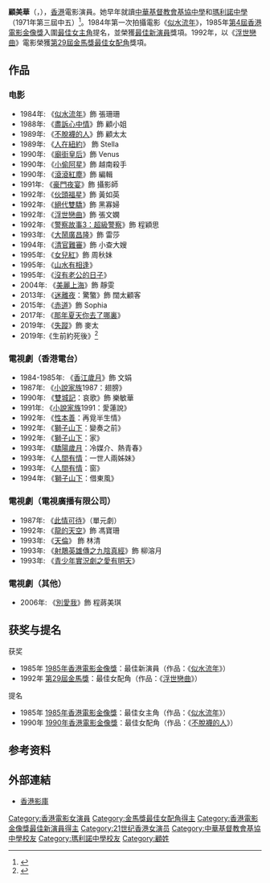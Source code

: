{{藝人
| 姓名 = 顧美華
| 類型 = 女演员
| 圖片 = 
| 圖片簡介 = 
| 圖片尺寸 = 
| 罗马拼音 = Ku Mei Wah
| 英文名 = Josephine Ku
| 出生日期 = {{birth date and age|1952|3|6}}
| 出生地點 = {{CHN}}[[上海|上海]]
| 逝世日期 =
| 逝世地點 = 
| 籍贯 = 
| 國籍 = {{USA}}
| 民族 = 
| 活躍年代 = 1984年至今
| 配偶 = {{marriage|前夫|1971|1984}}
| 兒女 = 兩名女兒
| 教育程度 = 中五
| 母校 = [[中華基督教會基協中學|中華基督教會基協中學]]<br>[[瑪利諾中學|瑪利諾中學]]
| 音樂類型 = 
| 出道作 = 《[[似水流年_(1984年電影)|似水流年]]》
| 電影 = 
| imdb = 0465496
| hongkongfilmawards = {{awards|name=[[第4屆香港電影金像獎|第4屆香港電影金像獎]]|award=[[香港電影金像獎最佳新演員|最佳新演員]]|year=1985年 |title=《[[似水流年_(1984年電影)|似水流年]]》|role=張珊珊}}
| goldenhorseawards = {{awards|name=[[第29屆金馬獎|第29屆金馬獎]]|award=[[金馬獎最佳女配角|最佳女配角]]|year=1992年 |title=《[[浮世戀曲|浮世戀曲]]》|role=張文嫻}}
}}

'''顧美華'''（{{lang-en|Josephine Ku}}，{{bd|1952年|3月6日}}），[[香港|香港]]電影演員。她早年就讀[[中華基督教會基協中學|中華基督教會基協中學]]和[[瑪利諾中學|瑪利諾中學]]（1971年第三屆中五）<ref name="30周年校慶特刊2">{{Cite web |url=http://www.mssch.edu.hk/publication/30th/img56.htm |title=瑪利諾中學 30周年校慶特刊，第48頁，1996年 |access-date=2018-08-28 |archive-url=https://web.archive.org/web/20180828170509/http://www.mssch.edu.hk/publication/30th/img56.htm |archive-date=2018-08-28 |dead-url=yes }}</ref>。1984年第一次拍攝電影《[[似水流年_(1984年電影)|似水流年]]》，1985年[[第4屆香港電影金像獎|第4屆香港電影金像獎]]入圍[[香港電影金像獎最佳女主角|最佳女主角]]提名，並榮獲[[香港電影金像獎最佳新演員|最佳新演員]]獎項。1992年，以《[[浮世戀曲|浮世戀曲]]》電影榮獲[[第29屆金馬獎|第29屆金馬獎]][[金馬獎最佳女配角|最佳女配角]]獎項​。

==作品==
===电影===
*1984年: 《[[似水流年|似水流年]]》飾 張珊珊
*1988年: 《[[盡訴心中情|盡訴心中情]]》飾 顧小姐
*1989年: 《[[不脫襪的人|不脫襪的人]]》飾 顧太太
*1989年: 《[[人在紐約|人在紐約]]》 飾 Stella
*1990年: 《[[廟街皇后|廟街皇后]]》飾 Venus
*1990年: 《[[小偷阿星|小偷阿星]]》飾 越南殺手
*1990年: 《[[滾滾紅塵|滾滾紅塵]]》飾 編輯
*1991年: 《[[豪門夜宴|豪門夜宴]]》飾 攝影師
*1992年: 《[[伙頭福星|伙頭福星]]》飾 黃如英
*1992年: 《[[絕代雙驕|絕代雙驕]]》飾 黑寡婦
*1992年: 《[[浮世戀曲|浮世戀曲]]》飾 張文嫻
*1992年: 《[[警察故事3：超級警察|警察故事3：超級警察]]》飾 程穎思
*1993年: 《[[大鬧廣昌隆_(電影)|大鬧廣昌隆]]》飾 雷莎
*1994年: 《[[清官難審|清官難審]]》飾 小查大嫂
*1995年: 《[[女兒紅|女兒紅]]》飾 周秋妹
*1995年: 《[[山水有相逢|山水有相逢]]》
*1995年: 《[[沒有老公的日子|沒有老公的日子]]》
*2004年: 《[[美麗上海|美麗上海]]》飾 靜雯
*2013年: 《[[迷離夜|迷離夜]]：驚蟼》飾 闊太顧客
*2015年: 《[[赤道|赤道]]》飾 Sophia
*2017年: 《[[那年夏天你去了哪裏|那年夏天你去了哪裏]]》
*2019年: 《[[失蹤_(電影)|失蹤]]》飾 麥太
*2019年:《生前約死後》<ref>{{Cite web|url=https://www.mpweekly.com/entertainment/focus/local/20190428-155986|title=《生前約死後》電影版首次圍讀 馬浚偉顧美華再續母子情|accessdate=2019-05-20|date=2019-04-28|work=明周娛樂|language=en-US}}</ref>

===電視劇（香港電台）===
*1984-1985年: 《[[香江歲月|香江歲月]]》飾 文娟
*1987年: 《[[小說家族|小說家族]]1987：翅膀》
*1990年: 《[[雙城記|雙城記]]：哀歌》飾 樂敏華
*1991年: 《[[小說家族|小說家族]]1991：愛蓮說》
*1992年: 《[[性本善|性本善]]：再覓半生情》
*1992年: 《[[獅子山下|獅子山下]]：變奏之前》
*1992年: 《[[獅子山下|獅子山下]]：家》
*1993年: 《[[驕陽歲月|驕陽歲月]]：冷媒介、熱青春》
*1993年: 《[[人間有情|人間有情]]：一世人兩姊妹》
*1993年: 《[[人間有情|人間有情]]：窗》
*1994年: 《[[獅子山下|獅子山下]]：借東風》

===電視劇（電視廣播有限公司）===
*1987年: 《[[此情可待|此情可待]]》（單元劇）
*1992年: 《[[龍的天空|龍的天空]]》飾 馮寶珊
*1993年: 《[[天倫_(香港電視劇)|天倫]]》 飾 林清
*1993年: 《[[射鵰英雄傳之九陰真經|射鵰英雄傳之九陰真經]]》飾 柳溶月
*1993年: 《[[青少年實況劇之愛有明天|青少年實況劇之愛有明天]]》

===電視劇（其他）===
*2006年: 《[[別愛我|別愛我]]》飾 程蔣美琪

== 获奖与提名 ==
;获奖
* 1985年 [[1985年香港電影金像獎|1985年香港電影金像獎]]：最佳新演員（作品：《[[似水流年|似水流年]]》）
* 1992年 [[第29屆金馬獎|第29屆金馬獎]]：最佳女配角（作品：《[[浮世戀曲|浮世戀曲]]》）

;提名
* 1985年 [[1985年香港電影金像獎|1985年香港電影金像獎]]：最佳女主角（作品：《[[似水流年|似水流年]]》）
* 1990年 [[1990年香港電影金像獎|1990年香港電影金像獎]]：最佳女配角（作品：《[[不脫襪的人|不脫襪的人]]》）

==参考资料==
{{reflist}}

== 外部連結 ==
* [http://hkmdb.com/db/people/view.mhtml?id=5435&display_set=big5 香港影庫]

{{金馬獎最佳女配角|第29屆}}
{{香港電影金像獎最佳新演員|第4屆}}

[[Category:香港電影女演員|Category:香港電影女演員]]
[[Category:金馬獎最佳女配角得主|Category:金馬獎最佳女配角得主]]
[[Category:香港電影金像獎最佳新演員得主|Category:香港電影金像獎最佳新演員得主]]
[[Category:21世纪香港女演员|Category:21世纪香港女演员]]
[[Category:中華基督教會基協中學校友|Category:中華基督教會基協中學校友]]
[[Category:瑪利諾中學校友|Category:瑪利諾中學校友]]
[[Category:顧姓|Category:顧姓]]